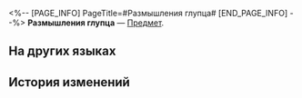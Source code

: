 <%-- [PAGE_INFO]
PageTitle=#Размышления глупца#
[END_PAGE_INFO] --%>
{{Предмет Инфобокс
|id          = 291006
|Изображение = Предмет Размышления глупца.png
|Тип         = 
|Инвентарь   = 
|Редкость    = 4
|Эффект      = 
|Описание    = Красивая книга, в которой собраны размышления какого-то учёного. Пользуется невероятной популярностью перед итоговыми экзаменами в Высшей академии истины и продаётся сотнями экземпляров.
}}
{{Описание|''«Если вы купили эту книгу за неделю до экзаменов, вам не придётся их сдавать. Вы уже не сдали».<br />«Подумайте сами, разве я мог дать разрешение на публикацию этой книги?»<br />«А даже если бы и дал, стал бы я включать в неё информацию для экзамена? Прочь отсюда».''}}
'''Размышления глупца''' — [[Предмет]].

==На других языках==
{{На других языках
|en   = Musings of the Mundane
|zhs  = 庸人的随想
|zht  = 庸人的隨想
|ja   = 凡人の随想
|ko   = 범인의 수상록
|es   = Pensamientos de un mediocre
|fr   = Réflexions d'un indigent
|ru   = Размышления глупца
|th   = การขบคิดของคนสามัญ
|vi   = Suy Tư Của Người Tầm Thường
|de   = Grübeleien des Mundanen
|id   = Renungan Manusia Fana
|pt   = Reflexões do Mundano
}}

==История изменений==
{{История изменений|3.5}}